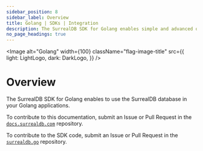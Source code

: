 ```yaml
---
sidebar_position: 8
sidebar_label: Overview
title: Golang | SDKs | Integration
description: The SurrealDB SDK for Golang enables simple and advanced querying of a remote or embedded database.
no_page_headings: true
---
```



<Image
    alt="Golang"
    width={100}
    className="flag-image-title"
    src={{
        light: LightLogo,
        dark: DarkLogo,
    }}
/>

# Overview

The SurrealDB SDK for Golang enables to use the SurrealDB database in your Golang applications.

To contribute to this documentation, submit an Issue or Pull Request in the [`docs.surrealdb.com`](https://github.com/surrealdb/docs.surrealdb.com) repository.

To contribute to the SDK code, submit an Issue or Pull Request in the [`surrealdb.go`](https://github.com/surrealdb/surrealdb.go) repository.
